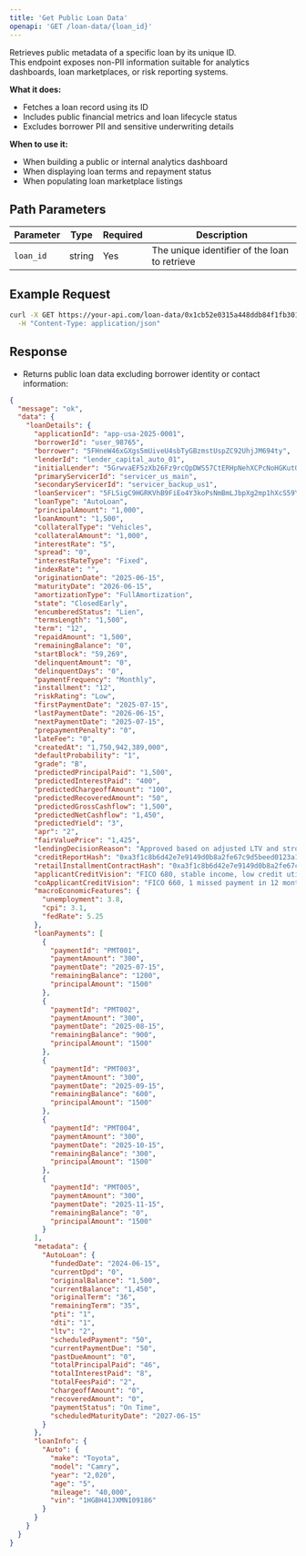 ```yaml
---
title: 'Get Public Loan Data'
openapi: 'GET /loan-data/{loan_id}'
---
```


Retrieves public metadata of a specific loan by its unique ID.  
This endpoint exposes non-PII information suitable for analytics dashboards, loan marketplaces, or risk reporting systems.

**What it does:**
- Fetches a loan record using its ID
- Includes public financial metrics and loan lifecycle status
- Excludes borrower PII and sensitive underwriting details

**When to use it:**
- When building a public or internal analytics dashboard
- When displaying loan terms and repayment status
- When populating loan marketplace listings

## Path Parameters

| Parameter | Type | Required | Description |
|-----------|------|----------|-------------|
| `loan_id` | string | Yes | The unique identifier of the loan to retrieve |

## Example Request

```bash
curl -X GET https://your-api.com/loan-data/0x1cb52e0315a448ddb84f1fb3016caf0686a864896dec79d7d89d1421d2ff208f \
  -H "Content-Type: application/json"
```

## Response

- Returns public loan data excluding borrower identity or contact information:

```json
{
  "message": "ok",
  "data": {
    "loanDetails": {
      "applicationId": "app-usa-2025-0001",
      "borrowerId": "user_98765",
      "borrower": "5FHneW46xGXgs5mUiveU4sbTyGBzmstUspZC92UhjJM694ty",
      "lenderId": "lender_capital_auto_01",
      "initialLender": "5GrwvaEF5zXb26Fz9rcQpDWS57CtERHpNehXCPcNoHGKutQY",
      "primaryServicerId": "servicer_us_main",
      "secondaryServicerId": "servicer_backup_us1",
      "loanServicer": "5FLSigC9HGRKVhB9FiEo4Y3koPsNmBmLJbpXg2mp1hXcS59Y",
      "loanType": "AutoLoan",
      "principalAmount": "1,000",
      "loanAmount": "1,500",
      "collateralType": "Vehicles",
      "collateralAmount": "1,000",
      "interestRate": "5",
      "spread": "0",
      "interestRateType": "Fixed",
      "indexRate": "",
      "originationDate": "2025-06-15",
      "maturityDate": "2026-06-15",
      "amortizationType": "FullAmortization",
      "state": "ClosedEarly",
      "encumberedStatus": "Lien",
      "termsLength": "1,500",
      "term": "12",
      "repaidAmount": "1,500",
      "remainingBalance": "0",
      "startBlock": "59,269",
      "delinquentAmount": "0",
      "delinquentDays": "0",
      "paymentFrequency": "Monthly",
      "installment": "12",
      "riskRating": "Low",
      "firstPaymentDate": "2025-07-15",
      "lastPaymentDate": "2026-06-15",
      "nextPaymentDate": "2025-07-15",
      "prepaymentPenalty": "0",
      "lateFee": "0",
      "createdAt": "1,750,942,389,000",
      "defaultProbability": "1",
      "grade": "B",
      "predictedPrincipalPaid": "1,500",
      "predictedInterestPaid": "400",
      "predictedChargeoffAmount": "100",
      "predictedRecoveredAmount": "50",
      "predictedGrossCashflow": "1,500",
      "predictedNetCashflow": "1,450",
      "predictedYield": "3",
      "apr": "2",
      "fairValuePrice": "1,425",
      "lendingDecisionReason": "Approved based on adjusted LTV and strong employment history",
      "creditReportHash": "0xa3f1c8b6d42e7e9149d0b8a2fe67c9d5beed0123a1c4e7f89b23d6a5f9e4bc10",
      "retailInstallmentContractHash": "0xa3f1c8b6d42e7e9149d0b8a2fe67c9d5beed0123a1c4e7f89b23d6a5f9e4bc10",
      "applicantCreditVision": "FICO 680, stable income, low credit utilization",
      "coApplicantCreditVision": "FICO 660, 1 missed payment in 12 months",
      "macroEconomicFeatures": {
        "unemployment": 3.8,
        "cpi": 3.1,
        "fedRate": 5.25
      },
      "loanPayments": [
        {
          "paymentId": "PMT001",
          "paymentAmount": "300",
          "paymentDate": "2025-07-15",
          "remainingBalance": "1200",
          "principalAmount": "1500"
        },
        {
          "paymentId": "PMT002",
          "paymentAmount": "300",
          "paymentDate": "2025-08-15",
          "remainingBalance": "900",
          "principalAmount": "1500"
        },
        {
          "paymentId": "PMT003",
          "paymentAmount": "300",
          "paymentDate": "2025-09-15",
          "remainingBalance": "600",
          "principalAmount": "1500"
        },
        {
          "paymentId": "PMT004",
          "paymentAmount": "300",
          "paymentDate": "2025-10-15",
          "remainingBalance": "300",
          "principalAmount": "1500"
        },
        {
          "paymentId": "PMT005",
          "paymentAmount": "300",
          "paymentDate": "2025-11-15",
          "remainingBalance": "0",
          "principalAmount": "1500"
        }
      ],
      "metadata": {
        "AutoLoan": {
          "fundedDate": "2024-06-15",
          "currentDpd": "0",
          "originalBalance": "1,500",
          "currentBalance": "1,450",
          "originalTerm": "36",
          "remainingTerm": "35",
          "pti": "1",
          "dti": "1",
          "ltv": "2",
          "scheduledPayment": "50",
          "currentPaymentDue": "50",
          "pastDueAmount": "0",
          "totalPrincipalPaid": "46",
          "totalInterestPaid": "8",
          "totalFeesPaid": "2",
          "chargeoffAmount": "0",
          "recoveredAmount": "0",
          "paymentStatus": "On Time",
          "scheduledMaturityDate": "2027-06-15"
        }
      },
      "loanInfo": {
        "Auto": {
          "make": "Toyota",
          "model": "Camry",
          "year": "2,020",
          "age": "5",
          "mileage": "40,000",
          "vin": "1HGBH41JXMN109186"
        }
      }
    }
  }
}


```

